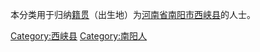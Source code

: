 {{Catnav|頁面分類|各種主題的頁面分類|依中国各省来作的分类|各地中国人|河南人|南阳人}}
{{Catnav|頁面分類|人物|各國人物|中国人|各地中国人|河南人|南阳人}}

本分类用于归纳[[籍贯|籍贯]]（出生地）为[[河南省|河南省]][[南阳市|南阳市]][[西峡县|西峡县]]的人士。
[[Category:西峡县|Category:西峡县]]
[[Category:南阳人|Category:南阳人]]